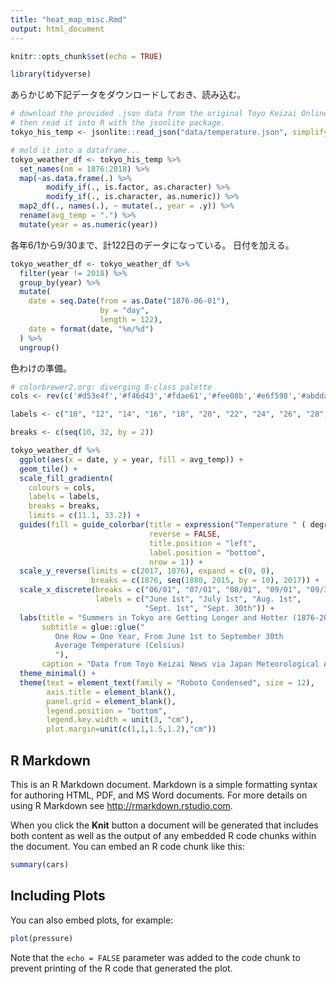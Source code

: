 ```yaml
---
title: "heat_map_misc.Rmd"
output: html_document
---
```


```r
knitr::opts_chunk$set(echo = TRUE)
```

```r
library(tidyverse)
```


あらかじめ下記データをダウンロードしておき、読み込む。
```r
# download the provided .json data from the original Toyo Keizai Online link (https://toyokeizai.net/sp/visual/tko/temperature/)
# then read it into R with the jsonlite package.
tokyo_his_temp <- jsonlite::read_json("data/temperature.json", simplifyVector = TRUE)
```


```r
# mold it into a dataframe...
tokyo_weather_df <- tokyo_his_temp %>% 
  set_names(nm = 1876:2018) %>% 
  map(~as.data.frame(.) %>% 
        modify_if(., is.factor, as.character) %>% 
        modify_if(., is.character, as.numeric)) %>% 
  map2_df(., names(.), ~ mutate(., year = .y)) %>% 
  rename(avg_temp = ".") %>% 
  mutate(year = as.numeric(year))
```

各年6/1から9/30まで、計122日のデータになっている。
日付を加える。
```r
tokyo_weather_df <- tokyo_weather_df %>% 
  filter(year != 2018) %>% 
  group_by(year) %>% 
  mutate(
    date = seq.Date(from = as.Date("1876-06-01"), 
                    by = "day",
                    length = 122),
    date = format(date, "%m/%d")
  ) %>% 
  ungroup()
```


色わけの準備。
```r
# colorbrewer2.org: diverging 8-class palette
cols <- rev(c('#d53e4f','#f46d43','#fdae61','#fee08b','#e6f598','#abdda4','#66c2a5','#3288bd'))

labels <- c("10", "12", "14", "16", "18", "20", "22", "24", "26", "28", "30", "32")

breaks <- c(seq(10, 32, by = 2))
```



```r
tokyo_weather_df %>% 
  ggplot(aes(x = date, y = year, fill = avg_temp)) +
  geom_tile() +
  scale_fill_gradientn(
    colours = cols,
    labels = labels,
    breaks = breaks,
    limits = c(11.1, 33.2)) +
  guides(fill = guide_colorbar(title = expression("Temperature " ( degree~C)),
                               reverse = FALSE,
                               title.position = "left",
                               label.position = "bottom",
                               nrow = 1)) +
  scale_y_reverse(limits = c(2017, 1876), expand = c(0, 0),
                  breaks = c(1876, seq(1880, 2015, by = 10), 2017)) +
  scale_x_discrete(breaks = c("06/01", "07/01", "08/01", "09/01", "09/30"),
                   labels = c("June 1st", "July 1st", "Aug. 1st", 
                              "Sept. 1st", "Sept. 30th")) +
  labs(title = "Summers in Tokyo are Getting Longer and Hotter (1876-2017)",
       subtitle = glue::glue("
          One Row = One Year, From June 1st to September 30th
          Average Temperature (Celsius)
          "),
       caption = "Data from Toyo Keizai News via Japan Meteorological Agency") +
  theme_minimal() +
  theme(text = element_text(family = "Roboto Condensed", size = 12),
        axis.title = element_blank(),
        panel.grid = element_blank(),
        legend.position = "bottom",
        legend.key.width = unit(3, "cm"),
        plot.margin=unit(c(1,1,1.5,1.2),"cm"))
```

## R Markdown

This is an R Markdown document. Markdown is a simple formatting syntax for authoring HTML, PDF, and MS Word documents. For more details on using R Markdown see <http://rmarkdown.rstudio.com>.

When you click the **Knit** button a document will be generated that includes both content as well as the output of any embedded R code chunks within the document. You can embed an R code chunk like this:

```r
summary(cars)
```

## Including Plots

You can also embed plots, for example:

```r
plot(pressure)
```

Note that the `echo = FALSE` parameter was added to the code chunk to prevent printing of the R code that generated the plot.
